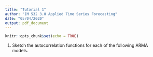 ```yaml
---
title: "Tutorial 1"
author: "IM 532 3.0 Applied Time Series Forecasting"
date: "05/04/2020"
output: pdf_document
---
```


```r
knitr::opts_chunk$set(echo = TRUE)
```

1. Sketch the autocorrelation functions for each of the following ARMA models.

